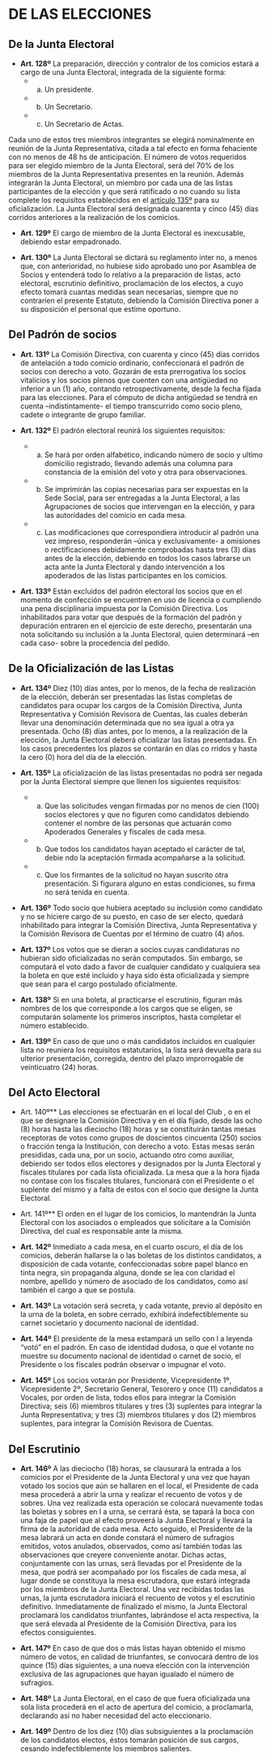 # DE LAS ELECCIONES {#cap24}

## De la Junta Electoral

* **Art. 128º**
La preparación, dirección y contralor de los comicios estará a cargo de una Junta Electoral, integrada de la siguiente forma:
    + a) Un presidente.
    + b) Un Secretario.
    + c) Un Secretario de Actas.

Cada uno de estos tres miembros integrantes se elegirá nominalmente en reunión de la Junta Representativa, citada a tal efecto en forma fehaciente con no menos de 48 hs de anticipación. El número de votos requeridos para ser elegido miembro de la Junta Electoral, será del 70% de los miembros de la Junta Representativa presentes en la reunión. Además integrarán la Junta Electoral, un miembro por cada una de las listas participantes de la elección y que será ratificado o no cuando su lista complete los requisitos establecidos en el [artículo 135º](#art135) para su oficialización. La Junta Electoral será designada cuarenta y cinco (45) días corridos anteriores a la realización de los comicios.

* **Art. 129º**
El cargo de miembro de la Junta Electoral es inexcusable, debiendo estar empadronado.

* **Art. 130º**
La Junta Electoral se dictará su reglamento inter no, a menos que, con anterioridad, no hubiese sido aprobado uno por Asamblea de Socios y entenderá todo lo relativo a la preparación de listas, acto electoral, escrutinio definitivo, proclamación de los electos, a cuyo efecto tomará cuantas medidas sean necesarias, siempre que no contraríen el presente Estatuto, debiendo la Comisión Directiva poner a su disposición el personal que estime oportuno.

## Del Padrón de socios

* **Art. 131º**
La Comisión Directiva, con cuarenta y cinco (45) días corridos de antelación a todo comicio ordinario, confeccionará el padrón de socios con derecho a voto. Gozarán de esta prerrogativa los socios vitalicios y los socios plenos que cuenten con una antigüedad no inferior a un (1) año, contando retrospectivamente, desde la fecha fijada para las elecciones. Para el cómputo de dicha antigüedad se tendrá en cuenta –indistintamente- el tiempo transcurrido como socio pleno, cadete o integrante de grupo familiar.

* **Art. 132º**
El padrón electoral reunirá los siguientes requisitos:
    + a) Se hará por orden alfabético, indicando número de socio y ultimo domicilio registrado, llevando además una columna para constancia de la emisión del voto y otra para observaciones.
    + b) Se imprimirán las copias necesarias para ser expuestas en la Sede Social, para ser entregadas a la Junta Electoral, a las Agrupaciones de socios que intervengan en la elección, y para las autoridades del comicio en cada mesa.
    + c) Las modificaciones que correspondiera introducir al padrón una vez impreso, responderán –única y exclusivamente- a omisiones o rectificaciones debidamente comprobadas hasta tres (3) días antes de la elección, debiendo en todos los casos labrarse un acta ante la Junta Electoral y dando intervención a los apoderados de las listas participantes en los comicios.

* **Art. 133º**
Están excluidos del padrón electoral los socios que en el momento de confección se encuentren en uso de licencia o cumpliendo una pena disciplinaria impuesta por la Comisión Directiva. Los inhabilitados para votar que después de la formación del padrón y depuración entraren en el ejercicio de este derecho, presentarán una nota solicitando su inclusión a la Junta Electoral, quien determinará –en cada caso- sobre la procedencia del pedido.

## De la Oficialización de las Listas

* **Art. 134º**
Diez (10) días antes, por lo menos, de la fecha de realización de la elección, deberán ser presentadas las listas completas de candidatos para ocupar los cargos de la Comisión Directiva, Junta Representativa y Comisión Revisora de Cuentas, las cuales deberán llevar una denominación determinada que no sea igual a otra ya presentada. Ocho (8) días antes, por lo menos, a la realización de la elección, la Junta Electoral deberá oficializar las listas presentadas. En los casos precedentes los plazos se contarán en días co rridos y hasta la cero (0) hora del día de la elección.

<div id="art135">
* **Art. 135º**
La oficialización de las listas presentadas no podrá ser negada por la Junta Electoral siempre que llenen los siguientes requisitos:
    + a) Que las solicitudes vengan firmadas por no menos de cien (100) socios electores y que no figuren como candidatos debiendo contener el nombre de las personas que actuarán como Apoderados Generales y fiscales de cada mesa.
    + b) Que todos los candidatos hayan aceptado el carácter de tal, debie ndo la aceptación firmada acompañarse a la solicitud.
    + c) Que los firmantes de la solicitud no hayan suscrito otra presentación. Si figurara alguno en estas condiciones, su firma no será tenida en cuenta.

* **Art. 136º**
Todo socio que hubiera aceptado su inclusión como candidato y no se hiciere cargo de su puesto, en caso de ser electo, quedará inhabilitado para integrar la Comisión Directiva, Junta Representativa y la Comisión Revisora de Cuentas por el término de cuatro (4) años.

* **Art. 137º**
Los votos que se dieran a socios cuyas candidaturas no hubieran sido oficializadas no serán computados. Sin embargo, se computará el voto dado a favor de cualquier candidato y cualquiera sea la boleta en que esté incluido y haya sido ésta oficializada y siempre que sean para el cargo postulado oficialmente.

* **Art. 138º**
Si en una boleta, al practicarse el escrutinio, figuran más nombres de los que corresponde a los cargos que se eligen, se computarán solamente los primeros inscriptos, hasta completar el número establecido.

* **Art. 139º**
En caso de que uno o más candidatos incluidos en cualquier lista no reuniera los requisitos estatutarios, la lista será devuelta para su ulterior presentación, corregida, dentro del plazo improrrogable de veinticuatro (24) horas.

## Del Acto Electoral

* Art. 140º**
Las elecciones se efectuarán en el local del Club , o en el que se designare la Comisión Directiva y en el día fijado, desde las ocho (8) horas hasta las dieciocho (18) horas y se constituirán tantas mesas receptoras de votos como grupos de doscientos cincuenta (250) socios o fracción tenga la Institución, con derecho a voto. Estas mesas serán presididas, cada una, por un socio, actuando otro como auxiliar, debiendo ser todos ellos electores y designados por la Junta Electoral y fiscales titulares por cada lista oficializada. La mesa que a la hora fijada no contase con los fiscales titulares, funcionará con el Presidente o el suplente del mismo y a falta de estos con el socio que designe la Junta Electoral.

* Art. 141º**
El orden en el lugar de los comicios, lo mantendrán la Junta Electoral con los asociados o empleados que solicitare a la Comisión Directiva, del cual es responsable ante la misma.

* **Art. 142º**
Inmediato a cada mesa, en el cuarto oscuro, el día de los comicios, deberán hallarse la o las boletas de los distintos candidatos, a disposición de cada votante, confeccionadas sobre papel blanco en tinta negra, sin propaganda alguna, donde se lea con claridad el nombre, apellido y número de asociado de los candidatos, como así también el cargo a que se postula.

* **Art. 143º**
La votación será secreta, y cada votante, previo al depósito en la urna de la boleta, en sobre cerrado, exhibirá indefectiblemente su carnet societario y documento nacional de identidad.

* **Art. 144º**
El presidente de la mesa estampará un sello con l a leyenda “votó” en el padrón. En caso de identidad dudosa, o que el votante no muestre su documento nacional de identidad o carnet de socio, el Presidente o los fiscales podrán observar o impugnar el voto.

* **Art. 145º**
Los socios votarán por Presidente, Vicepresidente 1º, Vicepresidente 2º, Secretario General, Tesorero y once (11) candidatos a Vocales, por orden de lista, todos ellos para integrar la Comisión Directiva; seis (6) miembros titulares y tres (3) suplentes para integrar la Junta Representativa; y tres (3) miembros titulares y dos (2) miembros suplentes, para integrar la Comisión Revisora de Cuentas.

## Del Escrutinio

<div id="art146">
* **Art. 146º**
A las dieciocho (18) horas, se clausurará la entrada a los comicios por el Presidente de la Junta Electoral y una vez que hayan votado los socios que aún se hallaren en el local, el Presidente de cada mesa procederá a abrir la urna y realizar el recuento de votos y de sobres. Una vez realizada esta operación se colocará nuevamente todas las boletas y sobres en l a urna, se cerrará ésta, se tapará la boca con una faja de papel que al efecto proveerá la Junta Electoral y llevará la firma de la autoridad de cada mesa. Acto seguido, el Presidente de la mesa labrará un acta en donde constará el número de sufragios emitidos, votos anulados, observados, como así también todas las observaciones que creyere conveniente anotar. Dichas actas, conjuntamente con las urnas, será llevadas por el Presidente de la mesa, que podrá ser acompañado por los fiscales de cada mesa, al lugar donde se constituya la mesa escrutadora, que estará integrada por los miembros de la Junta Electoral. Una vez recibidas todas las urnas, la junta escrutadora iniciará el recuento de votos y el escrutinio definitivo. Inmediatamente de finalizado el mismo, la Junta Electoral proclamará los candidatos triunfantes, labrándose el acta respectiva, la que será elevada al Presidente de la Comisión Directiva, para los efectos consiguientes.

* **Art. 147º**
En caso de que dos o más listas hayan obtenido el mismo número de votos, en calidad de triunfantes, se convocará dentro de los quince (15) días siguientes, a una nueva elección con la intervención exclusiva de las agrupaciones que hayan igualado el número de sufragios.

<div id="art148">
* **Art. 148º**
La Junta Electoral, en el caso de que fuera oficializada una sola lista procederá en el acto de apertura del comicio, a proclamarla, declarando así no haber necesidad del acto eleccionario.

* **Art. 149º**
Dentro de los diez (10) días subsiguientes a la proclamación de los candidatos electos, éstos tomarán posición de sus cargos, cesando indefectiblemente los miembros salientes.
